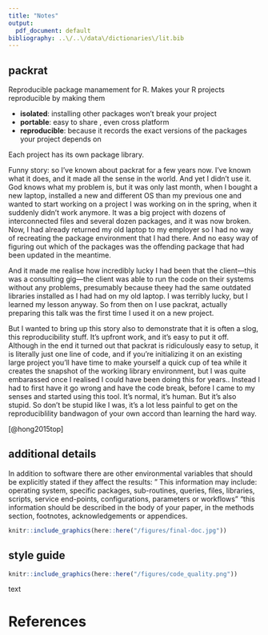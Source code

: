 ```yaml
---
title: "Notes"
output:
  pdf_document: default
bibliography: ..\/..\/data\/dictionaries\/lit.bib
---
```





## packrat

Reproducible package manamement for R. Makes your R projects reproducible by making them 

* **isolated**: installing other packages won't break your project
* **portable**: easy to share , even cross platform
* **reproducible**: because it records the exact versions of the packages your project depends on

Each project has its own package library. 

Funny story: so I've known about packrat for a few years now. I've known what it does, and it made all the sense in the world. And yet I didn't use it. God knows what my problem is, but it was only last month, when I bought a new laptop, installed a new and different OS than my previous one and wanted to start working on a project I was working on in the spring, when it suddenly didn't work anymore. It was a big project with dozens of interconnected files and several dozen packages, and it was now broken. Now, I had already returned my old laptop to my employer so I had no way of recreating the package environment that I had there. And no easy way of figuring out which of the packages was the offending package that had been updated in the meantime. 

And it made me realise how incredibly lucky I had been that the client---this was a consulting gig---the client was able to run the code on their systems without any problems, presumably because theey had the same outdated libraries installed as I had had on my old laptop. I was terribly lucky, but I learned my lesson anyway. So from then on I use packrat, actually preparing this talk was the first time I used it on a new project. 

But I wanted to bring up this story also to demonstrate that it is often a slog, this reproducibility stuff. It's upfront work, and it's easy to put it off. Although in the end it turned out that packrat is ridiculously easy to setup, it is literally just one line of code, and if you're initializing it on an existing large project you'll have time to make yourself a quick cup of tea while it creates the snapshot of the working library environment, but I was quite embarassed once I realised I could have been doing this for years.. Instead I had to first have it go wrong and have the code break, before I came to my senses and started using this tool. It's normal, it's human. But it's also stupid. So don't be stupid like I was, it's a lot less painful to get on the reproduciblility bandwagon of your own accord than learning the hard way. 

[@hong2015top]

## additional details

In addition to software there are other environmental variables that should be explicitly stated if they affect the results: " This information may include: operating system, specific packages, sub-routines, queries, files, libraries, scripts, service end-points, configurations, parameters or workflows" "this information should be described in the body of your paper, in the methods section, footnotes, acknowledgements or appendices.


```r
knitr::include_graphics(here::here("/figures/final-doc.jpg"))
```


## style guide 

```r
knitr::include_graphics(here::here("/figures/code_quality.png"))
```

text




# References
